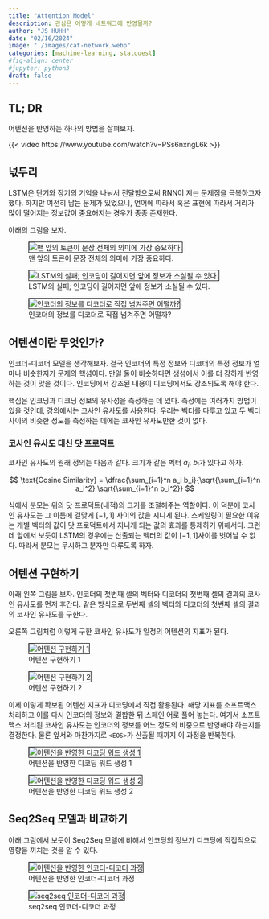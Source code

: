 ```yaml
---
title: "Attention Model" 
description: 관심은 어떻게 네트워크에 반영될까?
author: "JS HUHH"
date: "02/16/2024"
image: "./images/cat-network.webp"
categories: [machine-learning, statquest]
#fig-align: center
#jupyter: python3
draft: false
---
```


## TL; DR

어텐션을 반영하는 하나의 방법을 살펴보자. 

{{< video https://www.youtube.com/watch?v=PSs6nxngL6k >}}

## 넋두리 

LSTM은 단기와 장기의 기억을 나눠서 전달함으로써 RNN이 지는 문제점을 극복하고자 했다. 하지만 여전히 남는 문제가 있었으니, 언어에 따라서 혹은 표현에 따라서 거리가 많이 떨어지는 정보값이 중요해지는 경우가 종종 존재한다. 

아래의 그림을 보자. 

::: {layout="[[5, -1, 5, -1, 5]]" layout-valign="bottom"}
![맨 앞의 토큰이 문장 전체의 의미에 가장 중요하다.](./images/attention/01.png){ style="border: 1px solid #000;" }

![LSTM의 실패; 인코딩이 길어지면 앞에 정보가 소실될 수 있다.](./images/attention/02.png){ style="border: 1px solid #000;" }

![인코더의 정보를 디코더로 직접 넘겨주면 어떨까?](./images/attention/03.png){ style="border: 1px solid #000;" }
:::

## 어텐션이란 무엇인가? 

인코더-디코더 모델을 생각해보자. 결국 인코더의 특정 정보와 디코더의 특정 정보가 얼마나 비슷한지가 문제의 핵셤이다. 만일 둘이 비슷하다면 생성에서 이를 더 강하게 반영하는 것이 맞을 것이다. 인코딩에서 강조된 내용이 디코딩에서도 강조되도록 해야 한다. 

핵심은 인코딩과 디코딩 정보의 유사성을 측정하는 데 있다. 측정에는 여러가지 방법이 있을 것인데, 강의에서는 코사인 유사도를 사용한다. 우리는 벡터를 다루고 있고 두 벡터 사이의 비슷한 정도를 측정하는 데에는 코사인 유사도만한 것이 없다. 

### 코사인 유사도 대신 닷 프로덕트 

코사인 유사도의 원래 정의는 다음과 같다. 크기가 같은 벡터 $a_i$, $b_i$가 있다고 하자. 

$$
\text{Cosine Similarity} = \dfrac{\sum_{i=1}^n a_i b_i}{\sqrt{\sum_{i=1}^n a_i^2} \sqrt{\sum_{i=1}^n b_i^2}}
$$

식에서 분모는 위의 닷 프로덕트(내적)의 크기를 조절해주는 역할이다. 이 덕분에 코사인 유사도는 그 이름에 걸맞게 $[-1, 1]$ 사이의 값을 지니게 된다. 스케일링이 필요한 이유는 개별 벡터의 값이 닷 프로덕트에서 지니게 되는 값의 효과를 통제하기 위해서다. 그런데 앞에서 보듯이 LSTM의 경우에는 산출되는 벡터의 값이 $[-1,1]$사이를 벗어날 수 없다. 따라서 분모는 무시하고 분자만 다루도록 하자. 

## 어텐션 구현하기 

아래 왼쪽 그림을 보자. 인코더의 첫번째 셀의 벡터와 디코더의 첫번째 셀의 결과의 코사인 유사도를 먼저 후간다. 같은 방식으로 두번째 셀의 벡터와 디코더의 첫번째 셀의 결과의 코사인 유사도를 구한다.

오른쪽 그림처럼 이렇게 구한 코사인 유사도가 일정의 어텐션의 지표가 된다. 

::: {layout="[[5, -1, 5]]" layout-valign="bottom"}
![어텐션 구현하기 1](./images/attention/04.png){ style="border: 1px solid #000;" }

![어텐션 구현하기 2](./images/attention/05.png){ style="border: 1px solid #000;" }
:::

이제 이렇게 확보된 어텐션 지표가 디코딩에서 직접 활용된다. 해당 지표를 소프트맥스 처리하고 이를 다시 인코더의 정보와 결합한 뒤 스페인 어로 풀어 놓는다. 여기서 소프트맥스 처리된 코사인 유사도는 인코더의 정보를 어느 정도의 비중으로 반영해야 하는지를 결정한다. 물론 앞서와 마찬가지로 `<EOS>`가 산출될 때까지 이 과정을 반복한다. 

::: {layout="[[5, -1, 5]]" layout-valign="bottom"}
![어텐션을 반영한 디코딩 워드 생성 1](./images/attention/06.png){ style="border: 1px solid #000;" }

![어텐션을 반영한 디코딩 워드 생성 2](./images/attention/07.png){ style="border: 1px solid #000;" }
:::

## Seq2Seq 모델과 비교하기 

아래 그림에서 보듯이 Seq2Seq 모델에 비해서 인코딩의 정보가 디코딩에 직접적으로 영향을 끼치는 것을 알 수 있다. 

::: {layout="[[5, -1, 5]]" layout-valign="bottom"}
![어텐션을 반영한 인코더-디코더 과정](./images/attention/08.png){ style="border: 1px solid #000;" }

![seq2seq 인코더-디코더 과정](./images/seq2seq/10.png){ style="border: 1px solid #000;" }
:::
